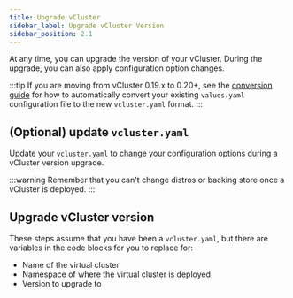 ```yaml
---
title: Upgrade vCluster
sidebar_label: Upgrade vCluster Version
sidebar_position: 2.1
---
```



At any time, you can upgrade the version of your vCluster. During the upgrade, you can also apply
configuration option changes.

<p></p>

:::tip
If you are moving from vCluster 0.19.x to 0.20+, see the [conversion guide](/vcluster/reference/migrations/0-20-migration) for how to automatically convert your existing `values.yaml` configuration file to the new `vcluster.yaml` format.
:::

## (Optional) update `vcluster.yaml`

Update your `vcluster.yaml` to change your configuration options during a vCluster version upgrade.

<p></p>
:::warning
Remember that you can't change distros or backing store once a vCluster is deployed.
:::

## Upgrade vCluster version

These steps assume that you have been a `vcluster.yaml`, but there are variables in the code blocks for you to replace for:

* Name of the virtual cluster
* Namespace of where the virtual cluster is deployed
* Version to upgrade to

<UpgradeVersion />
